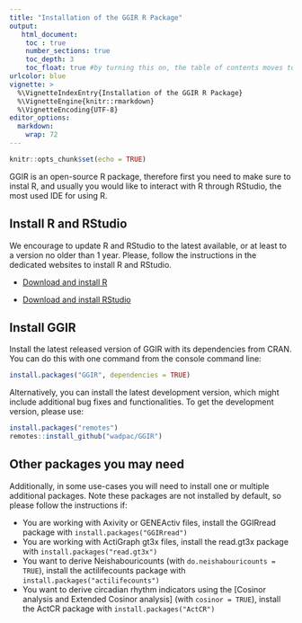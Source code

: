 ```yaml
---
title: "Installation of the GGIR R Package"
output:
   html_document:
    toc : true
    number_sections: true
    toc_depth: 3
    toc_float: true #by turning this on, the table of contents moves to the left of the page.
urlcolor: blue
vignette: >
  %\VignetteIndexEntry{Installation of the GGIR R Package}
  %\VignetteEngine{knitr::rmarkdown}
  %\VignetteEncoding{UTF-8}
editor_options:
  markdown:
    wrap: 72
---
```



```r
knitr::opts_chunk$set(echo = TRUE)
```

GGIR is an open-source R package, therefore first you need to make sure to instal R, and usually you would like to interact with R through RStudio, the most used IDE for using R.

## Install R and RStudio

We encourage to update R and RStudio to the latest available, or at least to a version no older than 1 year. Please, follow the instructions in the dedicated websites to install R and RStudio. 

- [Download and install R](https://cran.r-project.org/)

- [Download and install
RStudio](https://posit.co/products/open-source/rstudio/)

## Install GGIR

Install the latest released version of GGIR with its dependencies from CRAN. 
You can do this with one command from the console command line:

```R
install.packages("GGIR", dependencies = TRUE)
```

Alternatively, you can install the latest development version, which might include
additional bug fixes and functionalities. To get the development version, please use:

```R
install.packages("remotes")
remotes::install_github("wadpac/GGIR")
```

## Other packages you may need

Additionally, in some use-cases you will need to install one or multiple 
additional packages. Note these packages are not installed by default, so
please follow the instructions if:

-   You are working with Axivity or GENEActiv files, install
    the GGIRread package with `install.packages("GGIRread")`
-   You are working with ActiGraph gt3x files, install
    the read.gt3x package with `install.packages("read.gt3x")`
-   You want to derive Neishabouricounts (with `do.neishabouricounts = TRUE`),
    install the actilifecounts package with `install.packages("actilifecounts")`
-   You want to derive circadian rhythm indicators using the [Cosinor analysis and Extended Cosinor analysis] 
    (with `cosinor = TRUE`), install the ActCR package with `install.packages("ActCR")`
